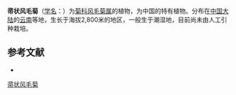 {{Speciesbox
| name = 帚状风毛菊
| status = 
| status_system = 
| image =
| genus = Saussurea
| species = virgata
| authority = Franch.
}}

'''帚状风毛菊'''（[[学名|学名]]：{{lang|la|''Saussurea virgata''}}）为[[菊科|菊科]][[风毛菊属|风毛菊属]]的植物，为中国的特有植物。分布在[[中国大陆|中国大陆]]的[[云南|云南]]等地，生长于海拔2,800米的地区，一般生于潮湿地，目前尚未由人工引种栽培。

== 参考文献 ==
<div class="references-small">
* {{cite web| url =http://www.bioinfo.cn/db05/KmzwSpecies.php?action=view&id=5356| title =帚状风毛菊| work =《中国高等植物数据库全库》| publisher =中国科学院微生物研究所| author =昆明植物研究所| accessdate =2009-02-24| deadurl =yes| archiveurl =https://web.archive.org/web/20160305062244/http://www.bioinfo.cn/db05/KmzwSpecies.php?action=view&id=5356| archivedate =2016-03-05}}
</div>
{{Taxonbar|from=Q11060075}}

[[Category:风毛菊属|帚状风毛菊]]


{{植物小作品}}